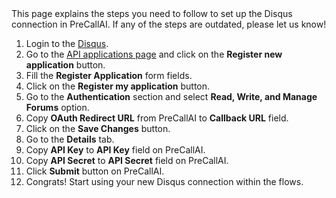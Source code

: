 
<Info>
    This page explains the steps you need to follow to set up the Disqus
    connection in PreCallAI. If any of the steps are outdated, please let us know!
</Info>

1. Login to the [Disqus](https://disqus.com/).
2. Go to the [API applications page](https://disqus.com/api/applications/) and click on the **Register new application** button.
3. Fill the **Register Application** form fields.
4. Click on the **Register my application** button.
5. Go to the **Authentication** section and select **Read, Write, and Manage Forums** option.
6. Copy **OAuth Redirect URL** from PreCallAI to **Callback URL** field.
7. Click on the **Save Changes** button.
8. Go to the **Details** tab.
9. Copy **API Key** to **API Key** field on PreCallAI.
10. Copy **API Secret** to **API Secret** field on PreCallAI.
11. Click **Submit** button on PreCallAI.
12. Congrats! Start using your new Disqus connection within the flows.
